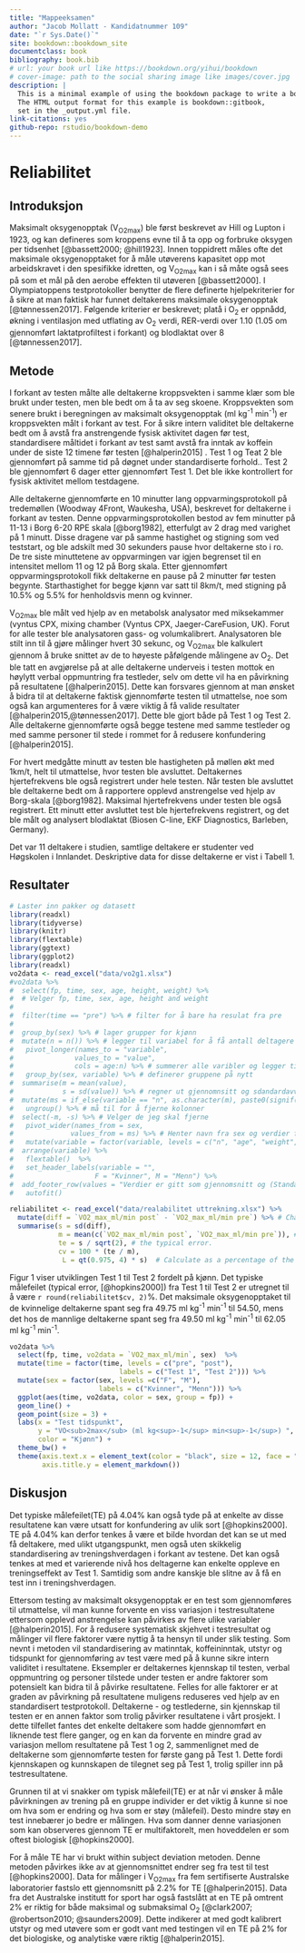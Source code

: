 ```yaml
--- 
title: "Mappeeksamen"
author: "Jacob Mollatt - Kandidatnummer 109"
date: "`r Sys.Date()`"
site: bookdown::bookdown_site
documentclass: book
bibliography: book.bib
# url: your book url like https://bookdown.org/yihui/bookdown
# cover-image: path to the social sharing image like images/cover.jpg
description: |
  This is a minimal example of using the bookdown package to write a book.
  The HTML output format for this example is bookdown::gitbook,
  set in the _output.yml file.
link-citations: yes
github-repo: rstudio/bookdown-demo
---
```


# Reliabilitet

## Introduksjon

Maksimalt oksygenopptak (V<sub>O2max</sub>) ble først beskrevet av Hill og Lupton i 1923, og kan defineres som kroppens evne til å ta opp og forbruke oksygen per tidsenhet [@bassett2000; @hill1923]. Innen toppidrett måles ofte det maksimale oksygenopptaket for å måle utøverens kapasitet opp mot arbeidskravet i den spesifikke idretten, og V<sub>O2max</sub> kan i så måte også sees på som et mål på den aerobe effekten til utøveren [@bassett2000]. I Olympiatoppens testprotokoller benytter de flere definerte hjelpekriterier for å sikre at man faktisk har funnet deltakerens maksimale oksygenopptak [@tønnessen2017]. Følgende kriterier er beskrevet; platå i O<sub>2</sub> er oppnådd, økning i ventilasjon med utflating av O<sub>2</sub> verdi, RER-verdi over 1.10 (1.05 om gjennomført laktatprofiltest i forkant) og blodlaktat over 8 [@tønnessen2017].

## Metode

I forkant av testen målte alle deltakerne kroppsvekten i samme klær som ble brukt under testen, men ble bedt om å ta av seg skoene. Kroppsvekten som senere brukt i beregningen av maksimalt oksygenopptak (ml kg^-1^ min^-1^) er kroppsvekten målt i forkant av test. For å sikre intern validitet ble deltakerne bedt om å avstå fra anstrengende fysisk aktivitet dagen før test, standardisere måltidet i forkant av test samt avstå fra inntak av koffein under de siste 12 timene før testen [@halperin2015] . Test 1 og Teat 2 ble gjennomført på samme tid på døgnet under standardiserte forhold.. Test 2 ble gjennomført 6 dager etter gjennomført Test 1. Det ble ikke kontrollert for fysisk aktivitet mellom testdagene.

Alle deltakerne gjennomførte en 10 minutter lang oppvarmingsprotokoll på tredemøllen (Woodway 4Front, Waukesha, USA), beskrevet for deltakerne i forkant av testen. Denne oppvarmingsprotokollen bestod av fem minutter på 11-13 i Borg 6-20 RPE skala [@borg1982], etterfulgt av 2 drag med varighet på 1 minutt. Disse dragene var på samme hastighet og stigning som ved teststart, og ble adskilt med 30 sekunders pause hvor deltakerne sto i ro. De tre siste minuttetene av oppvarmingen var igjen begrenset til en intensitet mellom 11 og 12 på Borg skala. Etter gjennomført oppvarmingsprotokoll fikk deltakerne en pause på 2 minutter før testen begynte. Starthastighet for begge kjønn var satt til 8km/t, med stigning på 10.5% og 5.5% for henholdsvis menn og kvinner.

V<sub>O2max</sub> ble målt ved hjelp av en metabolsk analysator med miksekammer (vyntus CPX, mixing chamber (Vyntus CPX, Jaeger-CareFusion, UK). Forut for alle tester ble analysatoren gass- og volumkalibrert. Analysatoren ble stilt inn til å gjøre målinger hvert 30 sekunc, og V<sub>O2max</sub> ble kalkulert gjennom å bruke snittet av de to høyeste påfølgende målingene av O<sub>2</sub>. Det ble tatt en avgjørelse på at alle deltakerne underveis i testen mottok en høylytt verbal oppmuntring fra testleder, selv om dette vil ha en påvirkning på resultatene [@halperin2015]. Dette kan forsvares gjennom at man ønsket å bidra til at deltakerne faktisk gjennomførte testen til utmattelse, noe som også kan argumenteres for å være viktig å få valide resultater [@halperin2015,@tønnessen2017]. Dette ble gjort både på Test 1 og Test 2. Alle deltakerne gjennomførte også begge testene med samme testleder og med samme personer til stede i rommet for å redusere konfundering [@halperin2015].

For hvert medgåtte minutt av testen ble hastigheten på møllen økt med 1km/t, helt til utmattelse, hvor testen ble avsluttet. Deltakernes hjertefrekvens ble også registrert under hele testen. Når testen ble avsluttet ble deltakerne bedt om å rapportere opplevd anstrengelse ved hjelp av Borg-skala [@borg1982]. Maksimal hjertefrekvens under testen ble også registrert. Ett minutt etter avsluttet test ble hjertefrekvens registrert, og det ble målt og analysert blodlaktat (Biosen C-line, EKF Diagnostics, Barleben, Germany).

Det var 11 deltakere i studien, samtlige deltakere er studenter ved Høgskolen i Innlandet. Deskriptive data for disse deltakerne er vist i Tabell 1.

## Resultater

```r
# Laster inn pakker og datasett
library(readxl)
library(tidyverse) 
library(knitr)
library(flextable)
library(ggtext)
library(ggplot2)
library(readxl)
vo2data <- read_excel("data/vo2g1.xlsx")
#vo2data %>%
#  select(fp, time, sex, age, height, weight) %>% 
#  # Velger fp, time, sex, age, height and weight
#  
#  filter(time == "pre") %>% # filter for å bare ha resulat fra pre
#  
#  group_by(sex) %>% # lager grupper for kjønn
#  mutate(n = n()) %>% # legger til variabel for å få antall deltagere per kjønn
#   pivot_longer(names_to = "variable", 
#               values_to = "value", 
#               cols = age:n) %>% # summerer alle varibler og legger til "varible" og "Value" som kolonne og #variablene som rader
#   group_by(sex, variable) %>% # definerer gruppene på nytt 
#  summarise(m = mean(value), 
#            s = sd(value)) %>% # regner ut gjennomnsitt og sdandardavvik og legger til som kolonne
#  mutate(ms = if_else(variable == "n", as.character(m), paste0(signif(m, 3),  " (", signif(s, 3), ")"))) #%>% # formaterer det på gunstig måte og bruker signif til å runde av desiamler.
#   ungroup() %>% # må til for å fjerne kolonner
#  select(-m, -s) %>% # Velger de jeg skal fjerne
#   pivot_wider(names_from = sex, 
#              values_from = ms) %>% # Henter navn fra sex og verdier fra values og danner en bredere tabell
#   mutate(variable = factor(variable, levels = c("n", "age", "weight", "height"), labels = c("N", "Alder #(år)", "Vekt (kg)", "Høyde (cm)"))) %>% # Endrer navn på variabler 
#  arrange(variable) %>% 
#   flextable()  %>%
#   set_header_labels(variable = "",
#                    F = "Kvinner", M = "Menn") %>%
#  add_footer_row(values = "Verdier er gitt som gjennomsnitt og (Standardavvik)", colwidths = 3) %>%
#   autofit()
```

```r
reliabilitet <- read_excel("data/realabilitet uttrekning.xlsx") %>%
  mutate(diff = `VO2_max_ml/min post` - `VO2_max_ml/min pre`) %>% # Change/difference score
  summarise(s = sd(diff),
            m = mean(c(`VO2_max_ml/min post`, `VO2_max_ml/min pre`)), # mean
            te = s / sqrt(2), # the typical error. 
            cv = 100 * (te / m),
             L = qt(0.975, 4) * s)  # Calculate as a percentage of the mean
```


Figur 1 viser utviklingen Test 1 til Test 2 fordelt på kjønn. Det typiske målefeilet (typical error, [@hopkins2000]) fra Test 1 til Test 2 er utregnet til å være `r round(reliabilitet$cv, 2)`%. Det maksimale oksygenopptaket til de kvinnelige deltakerne spant seg fra 49.75 ml kg<sup>-1</sup> min<sup>-1</sup> til 54.50, mens det hos de mannlige deltakerne spant seg fra 49.50 ml kg<sup>-1</sup> min<sup>-1</sup> til 62.05 ml kg<sup>-1</sup> min<sup>-1</sup>.


```r
vo2data %>%
  select(fp, time, vo2data = `VO2_max_ml/min`, sex)  %>%
  mutate(time = factor(time, levels = c("pre", "post"), 
                           labels = c("Test 1", "Test 2"))) %>%
  mutate(sex = factor(sex, levels =c("F", "M"),
                      labels = c("Kvinner", "Menn"))) %>%
  ggplot(aes(time, vo2data, color = sex, group = fp)) + 
  geom_line() +
  geom_point(size = 3) +
  labs(x = "Test tidspunkt",
       y = "VO<sub>2max</sub> (ml kg<sup>-1</sup> min<sup>-1</sup>) ", 
       color = "Kjønn") +
  theme_bw() +
  theme(axis.text.x = element_text(color = "black", size = 12, face = "bold"), 
        axis.title.y = element_markdown())
```

## Diskusjon

Det typiske målefeilet(TE) på 4.04% kan også tyde på at enkelte av disse resultatene kan være utsatt for konfundering av ulik sort [@hopkins2000]. TE på 4.04% kan derfor tenkes å være et bilde hvordan det kan se ut med få deltakere, med ulikt utgangspunkt, men også uten skikkelig standardisering av treningshverdagen i forkant av testene. Det kan også tenkes at med et varierende nivå hos deltagerne kan enkelte oppleve en treningseffekt av Test 1. Samtidig som andre kanskje ble slitne av å få en test inn i treningshverdagen.

Ettersom testing av maksimalt oksygenopptak er en test som gjennomføres til utmattelse, vil man kunne forvente en viss variasjon i testresultatene ettersom opplevd anstrengelse kan påvirkes av flere ulike variabler [@halperin2015]. For å redusere systematisk skjehvet i testresultat og målinger vil flere faktorer være nyttig å ta hensyn til under slik testing. Som nevnt i metoden vil standardisering av matinntak, koffeininntak, utstyr og tidspunkt for gjennomføring av test være med på å kunne sikre intern validitet i resultatene. Eksempler er deltakernes kjennskap til testen, verbal oppmuntring og personer tilstede under testen er andre faktorer som potensielt kan bidra til å påvirke resultatene. Felles for alle faktorer er at graden av påvirkning på resultatene muligens reduseres ved hjelp av en standardisert testprotokoll. Deltakerne - og testlederne, sin kjennskap til testen er en annen faktor som trolig påvirker resultatene i vårt prosjekt. I dette tilfellet fantes det enkelte deltakere som hadde gjennomført en liknende test flere ganger, og en kan da forvente en mindre grad av variasjon mellom resultatene på Test 1 og 2, sammenlignet med de deltakerne som gjennomførte testen for første gang på Test 1. Dette fordi kjennskapen og kunnskapen de tilegnet seg på Test 1, trolig spiller inn på testresultatene. 

Grunnen til at vi snakker om typisk målefeil(TE) er at når vi ønsker å måle påvirkningen av trening på en gruppe individer er det viktig å kunne si noe om hva som er endring og hva som er støy (målefeil). Desto mindre støy en test innebærer jo bedre er målingen. Hva som danner denne variasjonen som kan observeres gjennom TE er multifaktorelt, men hoveddelen er som oftest biologisk [@hopkins2000].

For å måle TE har vi brukt within subject deviation metoden. Denne metoden påvirkes ikke av at gjennomsnittet endrer seg fra test til test [@hopkins2000]. Data for målinger i V<sub>O2max</sub> fra fem sertifiserte Australske laboratorier fastslo ett gjennomsnitt på 2.2% for TE [@halperin2015]. Data fra det Australske institutt for sport har også fastslått at en TE på omtrent 2% er riktig for både maksimal og submaksimal O<sub>2</sub> [@clark2007; @robertson2010; @saunders2009]. Dette indikerer at med godt kalibrert utstyr og med utøvere som er godt vant med testingen vil en TE på 2% for det biologiske, og analytiske være riktig [@halperin2015].